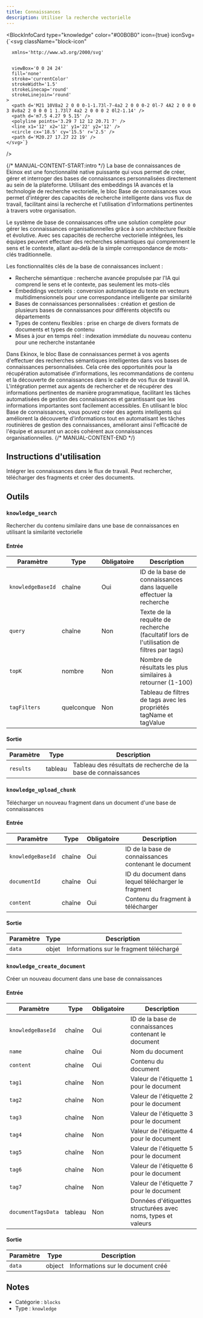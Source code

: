 ```yaml
---
title: Connaissances
description: Utiliser la recherche vectorielle
---
```



<BlockInfoCard 
  type="knowledge"
  color="#00B0B0"
  icon={true}
  iconSvg={`<svg className="block-icon"
      
      xmlns='http://www.w3.org/2000/svg'
      
      
      viewBox='0 0 24 24'
      fill='none'
      stroke='currentColor'
      strokeWidth='1.5'
      strokeLinecap='round'
      strokeLinejoin='round'
    >
      <path d='M21 10V8a2 2 0 0 0-1-1.73l-7-4a2 2 0 0 0-2 0l-7 4A2 2 0 0 0 3 8v8a2 2 0 0 0 1 1.73l7 4a2 2 0 0 0 2 0l2-1.14' />
      <path d='m7.5 4.27 9 5.15' />
      <polyline points='3.29 7 12 12 20.71 7' />
      <line x1='12' x2='12' y1='22' y2='12' />
      <circle cx='18.5' cy='15.5' r='2.5' />
      <path d='M20.27 17.27 22 19' />
    </svg>`}
/>

{/* MANUAL-CONTENT-START:intro */}
La base de connaissances de Ekinox est une fonctionnalité native puissante qui vous permet de créer, gérer et interroger des bases de connaissances personnalisées directement au sein de la plateforme. Utilisant des embeddings IA avancés et la technologie de recherche vectorielle, le bloc Base de connaissances vous permet d'intégrer des capacités de recherche intelligente dans vos flux de travail, facilitant ainsi la recherche et l'utilisation d'informations pertinentes à travers votre organisation.

Le système de base de connaissances offre une solution complète pour gérer les connaissances organisationnelles grâce à son architecture flexible et évolutive. Avec ses capacités de recherche vectorielle intégrées, les équipes peuvent effectuer des recherches sémantiques qui comprennent le sens et le contexte, allant au-delà de la simple correspondance de mots-clés traditionnelle.

Les fonctionnalités clés de la base de connaissances incluent :

- Recherche sémantique : recherche avancée propulsée par l'IA qui comprend le sens et le contexte, pas seulement les mots-clés
- Embeddings vectoriels : conversion automatique du texte en vecteurs multidimensionnels pour une correspondance intelligente par similarité
- Bases de connaissances personnalisées : création et gestion de plusieurs bases de connaissances pour différents objectifs ou départements
- Types de contenu flexibles : prise en charge de divers formats de documents et types de contenu
- Mises à jour en temps réel : indexation immédiate du nouveau contenu pour une recherche instantanée

Dans Ekinox, le bloc Base de connaissances permet à vos agents d'effectuer des recherches sémantiques intelligentes dans vos bases de connaissances personnalisées. Cela crée des opportunités pour la récupération automatisée d'informations, les recommandations de contenu et la découverte de connaissances dans le cadre de vos flux de travail IA. L'intégration permet aux agents de rechercher et de récupérer des informations pertinentes de manière programmatique, facilitant les tâches automatisées de gestion des connaissances et garantissant que les informations importantes sont facilement accessibles. En utilisant le bloc Base de connaissances, vous pouvez créer des agents intelligents qui améliorent la découverte d'informations tout en automatisant les tâches routinières de gestion des connaissances, améliorant ainsi l'efficacité de l'équipe et assurant un accès cohérent aux connaissances organisationnelles.
{/* MANUAL-CONTENT-END */}

## Instructions d'utilisation

Intégrer les connaissances dans le flux de travail. Peut rechercher, télécharger des fragments et créer des documents.

## Outils

### `knowledge_search`

Rechercher du contenu similaire dans une base de connaissances en utilisant la similarité vectorielle

#### Entrée

| Paramètre | Type | Obligatoire | Description |
| --------- | ---- | ---------- | ----------- |
| `knowledgeBaseId` | chaîne | Oui | ID de la base de connaissances dans laquelle effectuer la recherche |
| `query` | chaîne | Non | Texte de la requête de recherche \(facultatif lors de l'utilisation de filtres par tags\) |
| `topK` | nombre | Non | Nombre de résultats les plus similaires à retourner \(1-100\) |
| `tagFilters` | quelconque | Non | Tableau de filtres de tags avec les propriétés tagName et tagValue |

#### Sortie

| Paramètre | Type | Description |
| --------- | ---- | ----------- |
| `results` | tableau | Tableau des résultats de recherche de la base de connaissances |

### `knowledge_upload_chunk`

Télécharger un nouveau fragment dans un document d'une base de connaissances

#### Entrée

| Paramètre | Type | Obligatoire | Description |
| --------- | ---- | ----------- | ----------- |
| `knowledgeBaseId` | chaîne | Oui | ID de la base de connaissances contenant le document |
| `documentId` | chaîne | Oui | ID du document dans lequel télécharger le fragment |
| `content` | chaîne | Oui | Contenu du fragment à télécharger |

#### Sortie

| Paramètre | Type | Description |
| --------- | ---- | ----------- |
| `data` | objet | Informations sur le fragment téléchargé |

### `knowledge_create_document`

Créer un nouveau document dans une base de connaissances

#### Entrée

| Paramètre | Type | Obligatoire | Description |
| --------- | ---- | ----------- | ----------- |
| `knowledgeBaseId` | chaîne | Oui | ID de la base de connaissances contenant le document |
| `name` | chaîne | Oui | Nom du document |
| `content` | chaîne | Oui | Contenu du document |
| `tag1` | chaîne | Non | Valeur de l'étiquette 1 pour le document |
| `tag2` | chaîne | Non | Valeur de l'étiquette 2 pour le document |
| `tag3` | chaîne | Non | Valeur de l'étiquette 3 pour le document |
| `tag4` | chaîne | Non | Valeur de l'étiquette 4 pour le document |
| `tag5` | chaîne | Non | Valeur de l'étiquette 5 pour le document |
| `tag6` | chaîne | Non | Valeur de l'étiquette 6 pour le document |
| `tag7` | chaîne | Non | Valeur de l'étiquette 7 pour le document |
| `documentTagsData` | tableau | Non | Données d'étiquettes structurées avec noms, types et valeurs |

#### Sortie

| Paramètre | Type | Description |
| --------- | ---- | ----------- |
| `data` | object | Informations sur le document créé |

## Notes

- Catégorie : `blocks`
- Type : `knowledge`
